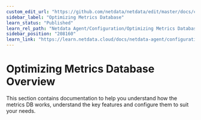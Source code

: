 ```yaml
---
custom_edit_url: "https://github.com/netdata/netdata/edit/master/docs/category-overview-pages/optimizing-metrics-database.md"
sidebar_label: "Optimizing Metrics Database"
learn_status: "Published"
learn_rel_path: "Netdata Agent/Configuration/Optimizing Metrics Database"
sidebar_position: "208160"
learn_link: "https://learn.netdata.cloud/docs/netdata-agent/configuration/optimizing-metrics-database/optimizing-metrics-database"
---
```


# Optimizing Metrics Database Overview

This section contains documentation to help you understand how the metrics DB works, understand the key features and configure them to suit your needs.
